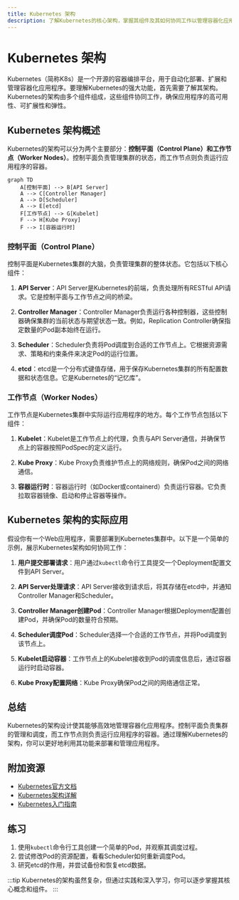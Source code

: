 ```yaml
---
title: Kubernetes 架构
description: 了解Kubernetes的核心架构，掌握其组件及其如何协同工作以管理容器化应用程序。
---
```


# Kubernetes 架构

Kubernetes（简称K8s）是一个开源的容器编排平台，用于自动化部署、扩展和管理容器化应用程序。要理解Kubernetes的强大功能，首先需要了解其架构。Kubernetes的架构由多个组件组成，这些组件协同工作，确保应用程序的高可用性、可扩展性和弹性。

## Kubernetes 架构概述

Kubernetes的架构可以分为两个主要部分：**控制平面（Control Plane）**和**工作节点（Worker Nodes）**。控制平面负责管理集群的状态，而工作节点则负责运行应用程序的容器。

```mermaid
graph TD
    A[控制平面] --> B[API Server]
    A --> C[Controller Manager]
    A --> D[Scheduler]
    A --> E[etcd]
    F[工作节点] --> G[Kubelet]
    F --> H[Kube Proxy]
    F --> I[容器运行时]
```

### 控制平面（Control Plane）

控制平面是Kubernetes集群的大脑，负责管理集群的整体状态。它包括以下核心组件：

1. **API Server**：API Server是Kubernetes的前端，负责处理所有RESTful API请求。它是控制平面与工作节点之间的桥梁。

2. **Controller Manager**：Controller Manager负责运行各种控制器，这些控制器确保集群的当前状态与期望状态一致。例如，Replication Controller确保指定数量的Pod副本始终在运行。

3. **Scheduler**：Scheduler负责将Pod调度到合适的工作节点上。它根据资源需求、策略和约束条件来决定Pod的运行位置。

4. **etcd**：etcd是一个分布式键值存储，用于保存Kubernetes集群的所有配置数据和状态信息。它是Kubernetes的“记忆库”。

### 工作节点（Worker Nodes）

工作节点是Kubernetes集群中实际运行应用程序的地方。每个工作节点包括以下组件：

1. **Kubelet**：Kubelet是工作节点上的代理，负责与API Server通信，并确保节点上的容器按照PodSpec的定义运行。

2. **Kube Proxy**：Kube Proxy负责维护节点上的网络规则，确保Pod之间的网络通信。

3. **容器运行时**：容器运行时（如Docker或containerd）负责运行容器。它负责拉取容器镜像、启动和停止容器等操作。

## Kubernetes 架构的实际应用

假设你有一个Web应用程序，需要部署到Kubernetes集群中。以下是一个简单的示例，展示Kubernetes架构如何协同工作：

1. **用户提交部署请求**：用户通过`kubectl`命令行工具提交一个Deployment配置文件到API Server。

2. **API Server处理请求**：API Server接收到请求后，将其存储在etcd中，并通知Controller Manager和Scheduler。

3. **Controller Manager创建Pod**：Controller Manager根据Deployment配置创建Pod，并确保Pod的数量符合预期。

4. **Scheduler调度Pod**：Scheduler选择一个合适的工作节点，并将Pod调度到该节点上。

5. **Kubelet启动容器**：工作节点上的Kubelet接收到Pod的调度信息后，通过容器运行时启动容器。

6. **Kube Proxy配置网络**：Kube Proxy确保Pod之间的网络通信正常。

## 总结

Kubernetes的架构设计使其能够高效地管理容器化应用程序。控制平面负责集群的管理和调度，而工作节点则负责运行应用程序的容器。通过理解Kubernetes的架构，你可以更好地利用其功能来部署和管理应用程序。

## 附加资源

- [Kubernetes官方文档](https://kubernetes.io/docs/home/)
- [Kubernetes架构详解](https://kubernetes.io/docs/concepts/overview/components/)
- [Kubernetes入门指南](https://kubernetes.io/docs/tutorials/kubernetes-basics/)

## 练习

1. 使用`kubectl`命令行工具创建一个简单的Pod，并观察其调度过程。
2. 尝试修改Pod的资源配置，看看Scheduler如何重新调度Pod。
3. 研究etcd的作用，并尝试备份和恢复etcd数据。

:::tip
Kubernetes的架构虽然复杂，但通过实践和深入学习，你可以逐步掌握其核心概念和组件。
:::